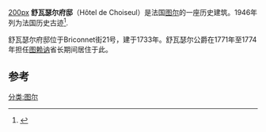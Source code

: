 [[image:Hôtel_de_Choiseul_à_Tours.JPG|200px]]
'''舒瓦瑟尔府邸'''（Hôtel de Choiseul）是法国[[图尔|图尔]]的一座历史建筑。1946年列为法国历史古迹<ref name="PA00098166">{{Base Mérimée|PA00098166|Hôtel dit de Choiseul}}</ref>.

舒瓦瑟尔府邸位于Briconnet街21号，建于1733年。舒瓦瑟尔公爵在1771年至1774年担任[[图赖讷|图赖讷]]省长期间居住于此。

==参考==
{{References}}
[[分类:图尔|分类:图尔]]